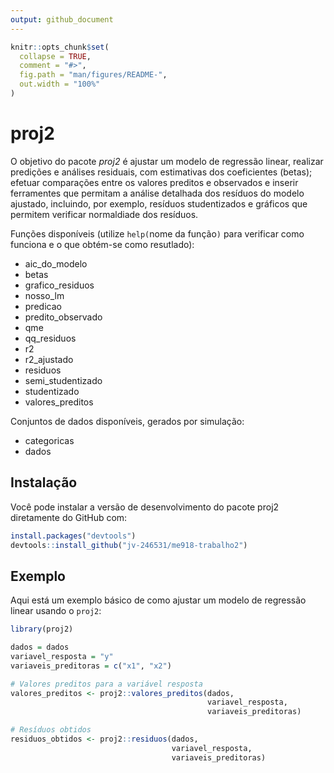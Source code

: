 ```yaml
---
output: github_document
---
```


```r
knitr::opts_chunk$set(
  collapse = TRUE,
  comment = "#>",
  fig.path = "man/figures/README-",
  out.width = "100%"
)
```

# proj2

<!-- badges: start -->
<!-- badges: end -->

O objetivo do pacote _proj2_ é ajustar um modelo de regressão linear, realizar predições e análises residuais, com estimativas dos coeficientes (betas); efetuar comparações entre os valores preditos e observados e inserir ferramentes que permitam a análise detalhada dos resíduos do modelo ajustado, incluindo, por exemplo, resíduos studentizados e gráficos que permitem verificar normaldiade dos resíduos.

Funções disponíveis (utilize `help(`nome da função`)` para verificar como funciona e o que obtém-se como resutlado):

* aic_do_modelo
* betas
* grafico_residuos
* nosso_lm
* predicao
* predito_observado
* qme
* qq_residuos
* r2
* r2_ajustado
* residuos
* semi_studentizado
* studentizado
* valores_preditos

Conjuntos de dados disponíveis, gerados por simulação:

* categoricas
* dados

## Instalação

Você pode instalar a versão de desenvolvimento do pacote proj2 diretamente do GitHub com:

```r
install.packages("devtools")
devtools::install_github("jv-246531/me918-trabalho2")
```

## Exemplo

Aqui está um exemplo básico de como ajustar um modelo de regressão linear usando o `proj2`:

```r
library(proj2)

dados = dados
variavel_resposta = "y"
variaveis_preditoras = c("x1", "x2")

# Valores preditos para a variável resposta
valores_preditos <- proj2::valores_preditos(dados,
                                            variavel_resposta,
                                            variaveis_preditoras)

# Resíduos obtidos
residuos_obtidos <- proj2::residuos(dados,
                                    variavel_resposta,
                                    variaveis_preditoras)
```
